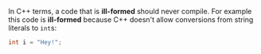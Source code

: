 In C++ terms, a code that is **ill-formed** should never compile.
For example this code is **ill-formed** because C++ doesn't allow conversions from string literals to `int`s:
```cpp
int i = "Hey!";
```
